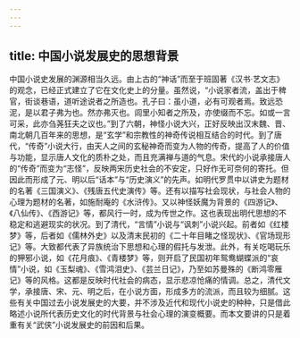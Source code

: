 ```yaml
---
---
---
```

title: 中国小说发展史的思想背景
---




中国小说史发展的渊源相当久远。由上古的“神话”而至于班固著《汉书·艺文志》的观念，已经正式建立了它在文化史上的分量。虽然说，“小说家者流，盖出于稗官，街谈巷语，道听途说者之所造也。孔子曰：虽小道，必有可观者焉。致远恐泥，是以君子弗为也。然亦弗灭也。闾里小知者之所及，亦使缀而不忘。如或一言可采，此亦刍荛狂夫之议也。”到了六朝，神怪小说大兴，正好反映出汉末魏、晋、南北朝几百年来的思想，是“玄学”和宗教性的神奇传说相互结合的时代。到了唐代，“传奇”小说大行，由天人之间的玄秘神奇而变为人物的传奇，提高了人的价值与功能，显示唐人文化的质朴之处，而且充满禅与道的气息。宋代的小说承接唐人的“传奇”而变为“志怪”，反映两宋历史社会的不安定，只好作无可奈何的寄托。但因此而形成了元、明以后“话本”与“历史演义”的先声。如明代罗贯中以讲史为题材的名著《三国演义》、《残唐五代史演传》等。还有以描写社会现状，与社会人物的心理为题材的名著，如施耐庵的《水浒传》。又以神怪妖魔为背景的《四游记》、《八仙传》、《西游记》等，都风行一时，成为传世之作。这也表现出明代思想的不稳定和逃避现实的状况。到了清代，“言情”小说与“讽刺”小说兴起。前者如《红楼梦》等，后者如《儒林外史》以及清末民初的《二十年目睹之怪现状》、《官场现形记》等。大致都代表了异族统治下思想和心理的假托与发泄。此外，有关吃喝玩乐的狎邪小说，如《花月痕》、《青楼梦》等，则开启了民国初年鸳鸯蝴蝶派的“哀情”小说，如《玉梨魂》、《雪鸿泪史》、《芸兰日记》，乃至如苏曼殊的《断鸿零雁记》等的风格。这都是反映时代社会的病态，显示悲凉怆痛的情调。总之，清代文学，承接唐、宋、元、明之后，在小说方面，形成多方的流派，而且较为细腻。这些有关中国过去小说发展史的大要，并不涉及近代和现代小说史的种种，只是借此略述小说所代表历史文化的时代背景与社会心理的演变概要。而本文要讲的只是着重有关“武侠”小说发展史的前因和后果。